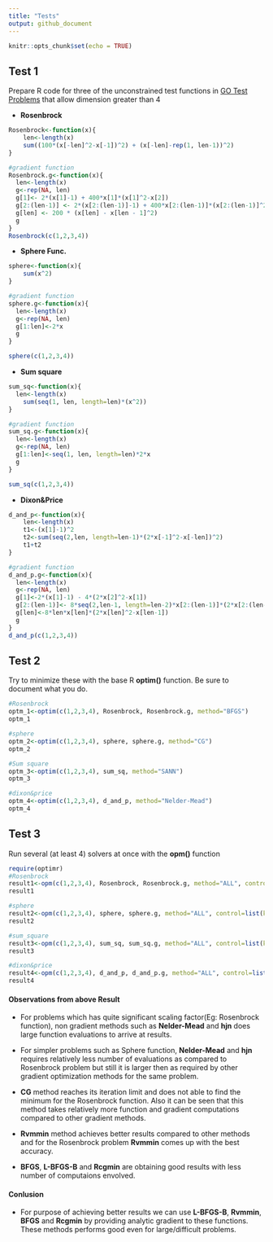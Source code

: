```yaml
---
title: "Tests"
output: github_document
---
```


```r
knitr::opts_chunk$set(echo = TRUE)
```

## Test 1
Prepare R code for three of the unconstrained test functions in [GO Test Problems](http://www-optima.amp.i.kyoto-u.ac.jp/member/student/hedar/Hedar_files/TestGO.htm) that allow dimension greater than 4

* **Rosenbrock**
```r
Rosenbrock<-function(x){
	len<-length(x)
	sum((100*(x[-len]^2-x[-1])^2) + (x[-len]-rep(1, len-1))^2)
}

#gradient function
Rosenbrock.g<-function(x){
  len<-length(x)
  g<-rep(NA, len)
  g[1]<- 2*(x[1]-1) + 400*x[1]*(x[1]^2-x[2])
  g[2:(len-1)] <- 2*(x[2:(len-1)]-1) + 400*x[2:(len-1)]*(x[2:(len-1)]^2-x[2:(len-1) + 1]) + 200*(x[2:(len-1)]-x[2:(len-1) - 1]^2)
  g[len] <- 200 * (x[len] - x[len - 1]^2)
  g
}
Rosenbrock(c(1,2,3,4))
```
* **Sphere Func.**
```r
sphere<-function(x){
	sum(x^2)
}

#gradient function
sphere.g<-function(x){
  len<-length(x)
  g<-rep(NA, len)
  g[1:len]<-2*x
  g
}

sphere(c(1,2,3,4))
```
* **Sum square**
```r
sum_sq<-function(x){
  len<-length(x)
	sum(seq(1, len, length=len)*(x^2))
}

#gradient function
sum_sq.g<-function(x){
  len<-length(x)
  g<-rep(NA, len)
  g[1:len]<-seq(1, len, length=len)*2*x
  g
}

sum_sq(c(1,2,3,4))
```
* **Dixon&Price**
```r
d_and_p<-function(x){
	len<-length(x)
	t1<-(x[1]-1)^2
	t2<-sum(seq(2,len, length=len-1)*(2*x[-1]^2-x[-len])^2)
	t1+t2
}

#gradient function
d_and_p.g<-function(x){
  len<-length(x)
  g<-rep(NA, len)
  g[1]<-2*(x[1]-1) - 4*(2*x[2]^2-x[1])
  g[2:(len-1)]<- 8*seq(2,len-1, length=len-2)*x[2:(len-1)]*(2*x[2:(len-1)]^2-x[1:(len-2)]) - 2*seq(3,len, length=len-2)*(2*x[3:len]^2-x[2:(len-1)])
  g[len]<-8*len*x[len]*(2*x[len]^2-x[len-1])
  g
}
d_and_p(c(1,2,3,4))

```

## Test 2
Try to minimize these with the base R **optim()** function. Be sure to document what you do.

```r
#Rosenbrock
optm_1<-optim(c(1,2,3,4), Rosenbrock, Rosenbrock.g, method="BFGS")
optm_1

#sphere
optm_2<-optim(c(1,2,3,4), sphere, sphere.g, method="CG")
optm_2

#Sum square
optm_3<-optim(c(1,2,3,4), sum_sq, method="SANN")
optm_3

#dixon&price
optm_4<-optim(c(1,2,3,4), d_and_p, method="Nelder-Mead")
optm_4
```

## Test 3
Run several (at least 4) solvers at once with the **opm()** function
```r
require(optimr)
#Rosenbrock
result1<-opm(c(1,2,3,4), Rosenbrock, Rosenbrock.g, method="ALL", control=list(kkt=FALSE, trace=0))
result1

#sphere
result2<-opm(c(1,2,3,4), sphere, sphere.g, method="ALL", control=list(kkt=FALSE, trace=0))
result2

#sum_square
result3<-opm(c(1,2,3,4), sum_sq, sum_sq.g, method="ALL", control=list(kkt=FALSE, trace=0))
result3

#dixon&price
result4<-opm(c(1,2,3,4), d_and_p, d_and_p.g, method="ALL", control=list(kkt=FALSE, trace=0))
result4
```

#### Observations from above Result
* For problems which has quite significant scaling factor(Eg: Rosenbrock function), non gradient methods such as **Nelder-Mead** and **hjn** does large function evaluations to arrive at results.

* For simpler problems such as Sphere function, **Nelder-Mead** and **hjn** requires relatively less number of evaluations as compared to Rosenbrock problem but still it is larger then as required by other gradient optimization methods for the same problem.

* **CG** method reaches its iteration limit and does not able to find the minimum for the Rosenbrock function. Also it can be seen that this method takes relatively more function and gradient computations compared to other gradient methods.

* **Rvmmin** method achieves better results compared to other methods and for the Rosenbrock problem **Rvmmin** comes up with the best accuracy.

* **BFGS**, **L-BFGS-B** and **Rcgmin** are obtaining good results with less number of computaions envolved.

#### Conlusion

* For purpose of achieving better results we can use **L-BFGS-B**, **Rvmmin**, **BFGS** and **Rcgmin** by providing analytic gradient to these functions. These methods performs good even for large/difficult problems.

